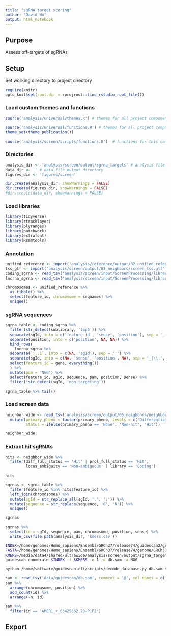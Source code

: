 ```yaml
---
title: "sgRNA target scoring"
author: "David Wu"
output: html_notebook
---
```

## Purpose
Assess off-targets of sgRNAs

## Setup 
Set working directory to project directory
```r
require(knitr)
opts_knit$set(root.dir = rprojroot::find_rstudio_root_file())
```

### Load custom themes and functions
```r
source('analysis/universal/themes.R') # themes for all project components

source('analysis/universal/functions.R') # themes for all project components
theme_set(theme_publication())

source('analysis/screen/scripts/functions.R')  # functions for this component; may be empty
```

### Directories
```r
analysis_dir <- 'analysis/screen/output/sgrna_targets' # analysis file output directory
data_dir <- '' # data file output directory
figures_dir <- 'figures/screen'

dir.create(analysis_dir, showWarnings = FALSE)
dir.create(figures_dir, showWarnings = FALSE)
#dir.create(data_dir, showWarnings = FALSE)
```

### Load libraries
```r
library(tidyverse)
library(rtracklayer)
library(plyranges)
library(patchwork)
library(extrafont)
library(Rsamtools)
```


### Annotation
```r
unified_reference <- import('analysis/reference/output/02_unified_reference/unified.gtf.gz')
tss_gtf <- import('analysis/screen/output/05_neighbors/screen_tss.gtf')
coding_sgrna <- read_tsv('analysis/screen/input/ScreenProcessing/library_tables/CRISPRi_v2_human_librarytable.txt')
lncrna_sgrna <- read_tsv('analysis/screen/input/ScreenProcessing/library_tables/CRISPRi_v2_human_lincRNA_unique_merged_librarytable.txt')
```
```r
chromosomes <- unified_reference %>% 
  as_tibble() %>% 
  select(feature_id, chromosome = seqnames) %>% 
  unique()
```




### sgRNA sequences
```r
sgrna_table <- coding_sgrna %>%
  filter(str_detect(sublibrary, 'top5')) %>% 
  separate(sgId, into = c('feature_id', 'sense', 'position'), sep = '_', remove = F) %>% 
  separate(position, into = c('position', NA, NA)) %>% 
  bind_rows(
    lncrna_sgrna %>% 
  separate(`...1`, into = c(NA, 'sgId'), sep = ':') %>% 
  separate(sgId, into = c(NA, 'sense', 'position', NA), sep = '_|\\.', remove = F) %>% 
  select(feature_id = gene, everything())
  ) %>% 
  mutate(pam = 'NGG') %>% 
  select(feature_id, sgId, sequence, pam, position, sense) %>% 
  filter(!str_detect(sgId, 'non-targeting'))

sgrna_table %>% tail()
```

### Load screen data
```r
neighbor_wide <- read_tsv('analysis/screen/output/05_neighbors/neighbor_wide.tsv.gz') %>% 
  mutate(primary_pheno = factor(primary_pheno, levels = c('Differentiation', 'Dual', 'Proliferation', 'None')),
         status = ifelse(primary_pheno == 'None', 'Non-hit', 'Hit')) 

neighbor_wide
```

### Extract hit sgRNAs
```r
hits <- neighbor_wide %>% 
  filter(diff_full_status == 'Hit' | prol_full_status == 'Hit',
         locus_ambiguity == 'Non-ambiguous' | library == 'Coding')

hits
```
```r
sgrnas <- sgrna_table %>% 
  filter(feature_id %in% hits$feature_id) %>% 
  left_join(chromosomes) %>% 
  mutate(sgId = str_replace_all(sgId, ',', ';')) %>% 
  mutate(sequence = str_replace(sequence, 'G', 'N')) %>% 
  unique()

sgrnas
```
```r
sgrnas %>% 
  select(id = sgId, sequence, pam, chromosome, position, sense) %>% 
  write_csv(file.path(analysis_dir, 'kmers.csv'))
```

```bash
INDEX=/home/genomes/Homo_sapiens/Ensembl/GRCh37/release74/guidescan2/grch37
FASTA=/home/genomes/Homo_sapiens/Ensembl/GRCh37/release74/genome/GRCh37.p13.genome.fa
KMERS=/media/data4/shared/ultrawide/analysis/screen/output/sgrna_targets/kmers.csv
guidescan enumerate $INDEX -f $KMERS -n 1 -o db.sam -a NGG

python /home/software/guidescan-cli/scripts/decode_database.py db.sam $FASTA > processed.csv

```

```r
sam <- read_tsv('data/guidescan/db.sam', comment = '@', col_names = c('id', 'flag', 'chromosome', 'position', 'mapq', 'cigar', 'rnext', 'pnext', 'tlen', 'sequence', 'quality')) 
sam %>% 
  arrange(chromosome, position) %>% 
  add_count(id) %>% 
  arrange(-n, id)

```
```r
sam %>% 
  filter(id == 'AMER1_+_63425562.23-P1P2')
```
## Export
```r

```
